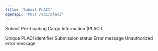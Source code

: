 ```yaml
---
title: 'Submit PLACI'
openapi: 'POST /api/placi'
---
```


Submit Pre-Loading Cargo Information (PLACI).



<ParamField status="200" type="object">
  <ParamField name="placiId" type="string">
    Unique PLACI identifier
  </ParamField>
  <ParamField name="status" type="string">
    Submission status
  </ParamField>
</ParamField>


<ParamField status="400" type="object">
  <ParamField name="error" type="string">
    Error message
  </ParamField>
</ParamField>


<ParamField status="401" type="object">
  <ParamField name="error" type="string">
    Unauthorized error message
  </ParamField>
</ParamField>
